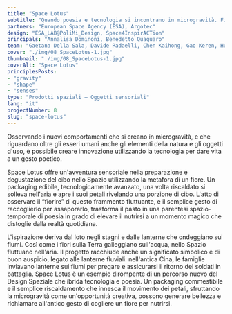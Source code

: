```yaml
---
title: "Space Lotus"
subtitle: "Quando poesia e tecnologia si incontrano in microgravità. Fiori di loto fluttuanti svelano all'interno dei petali porzioni di cibo."
partners: "European Space Agency (ESA), Argotec"
design: "ESA_LAB@PoliMi_Design, Space4InspirACTion"
principals: "Annalisa Dominoni, Benedetto Quaquaro"
team: "Gaetana Della Sala, Davide Radaelli, Chen Kaihong, Gao Keren, Hua Yanwen, Shan Pengcheng, Zheng Anqi"
cover: "./img/08_SpaceLotus-1.jpg"
thumbnail: "./img/08_SpaceLotus-1.jpg"
coverAlt: "Space Lotus"
principlesPosts: 
- "gravity"
- "shape"
- "senses"
type: "Prodotti spaziali — Oggetti sensoriali"
lang: "it"
projectNumber: 8
slug: "space-lotus"
---
```


Osservando i nuovi comportamenti che si creano in microgravità, e che riguardano oltre gli esseri umani anche gli elementi della natura e gli oggetti d'uso, è possibile creare innovazione utilizzando la tecnologia per dare vita a un gesto poetico.

Space Lotus offre un'avventura sensoriale nella preparazione e degustazione del cibo nello Spazio utilizzando la metafora di un fiore. Un packaging edibile, tecnologicamente avanzato, una volta riscaldato si solleva nell'aria e apre i suoi petali rivelando una porzione di cibo. L'atto di osservare il “fiorire” di questo frammento fluttuante, e il semplice gesto di raccoglierlo per assaporarlo, trasforma il pasto in una parentesi spazio-temporale di poesia in grado di elevare il nutrirsi a un momento magico che distoglie dalla realtà quotidiana.

L'ispirazione deriva dal loto negli stagni e dalle lanterne che ondeggiano sui fiumi. Così come i fiori sulla Terra galleggiano sull'acqua, nello Spazio fluttuano nell'aria. Il progetto racchiude anche un significato simbolico e di buon auspicio, legato alle lanterne fluviali: nell'antica Cina, le famiglie inviavano lanterne sui fiumi per pregare e assicurarsi il ritorno dei soldati in battaglia. Space Lotus è un esempio dirompente di un percorso nuovo del Design Spaziale che ibrida tecnologia e poesia. Un packaging commestibile e il semplice riscaldamento che innesca il movimento dei petali, sfruttando la microgravità come un'opportunità creativa, possono generare bellezza e richiamare all'antico gesto di cogliere un fiore per nutrirsi.